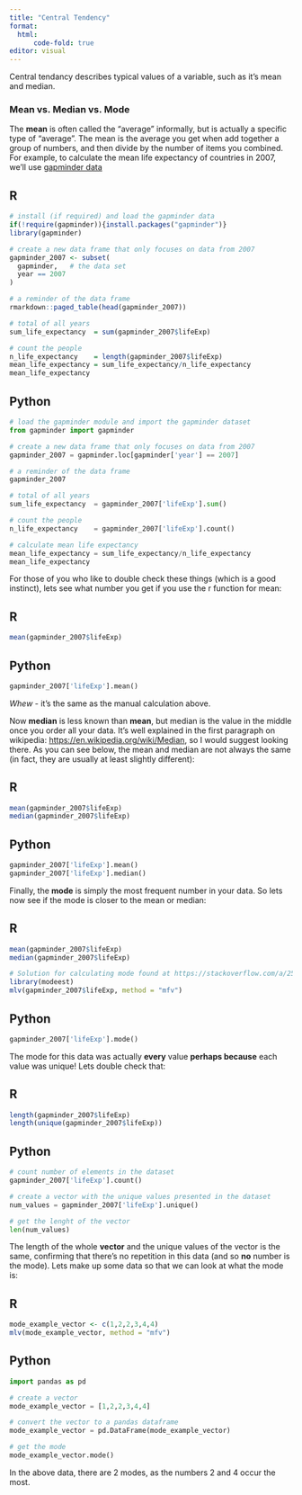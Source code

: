```yaml
---
title: "Central Tendency"
format: 
  html:
      code-fold: true
editor: visual
---
```


Central tendancy describes typical values of a variable, such as it's mean and median.

### Mean vs. Median vs. Mode

The **mean** is often called the "average" informally, but is actually a specific type of "average". The mean is the average you get when add together a group of numbers, and then divide by the number of items you combined. For example, to calculate the mean life expectancy of countries in 2007, we'll use <a href="https://www.gapminder.org/">gapminder data</a>

::: panel-tabset
## R

```r
# install (if required) and load the gapminder data
if(!require(gapminder)){install.packages("gapminder")}
library(gapminder)

# create a new data frame that only focuses on data from 2007
gapminder_2007 <- subset(
  gapminder,   # the data set
  year == 2007     
)

# a reminder of the data frame
rmarkdown::paged_table(head(gapminder_2007))                 

# total of all years
sum_life_expectancy  = sum(gapminder_2007$lifeExp)

# count the people
n_life_expectancy    = length(gapminder_2007$lifeExp)        
mean_life_expectancy = sum_life_expectancy/n_life_expectancy 
mean_life_expectancy
```

## Python

```python
# load the gapminder module and import the gapminder dataset
from gapminder import gapminder

# create a new data frame that only focuses on data from 2007
gapminder_2007 = gapminder.loc[gapminder['year'] == 2007]

# a reminder of the data frame
gapminder_2007

# total of all years
sum_life_expectancy  = gapminder_2007['lifeExp'].sum()

# count the people
n_life_expectancy    = gapminder_2007['lifeExp'].count() 

# calculate mean life expectancy
mean_life_expectancy = sum_life_expectancy/n_life_expectancy 
mean_life_expectancy
```
:::

For those of you who like to double check these things (which is a good instinct), lets see what number you get if you use the r function for mean:

::: panel-tabset
## R

```r
mean(gapminder_2007$lifeExp)
```

## Python

```python
gapminder_2007['lifeExp'].mean()
```
:::

*Whew* - it's the same as the manual calculation above.

Now **median** is less known than **mean**, but median is the value in the middle once you order all your data. It's well explained in the first paragraph on wikipedia: <a href="https://en.wikipedia.org/wiki/Median" target="_blank">https://en.wikipedia.org/wiki/Median</a>, so I would suggest looking there. As you can see below, the mean and median are not always the same (in fact, they are usually at least slightly different):

::: panel-tabset
## R

```r
mean(gapminder_2007$lifeExp)
median(gapminder_2007$lifeExp)
```

## Python

```python
gapminder_2007['lifeExp'].mean()
gapminder_2007['lifeExp'].median()
```
:::

Finally, the **mode** is simply the most frequent number in your data. So lets now see if the mode is closer to the mean or median:

::: panel-tabset
## R

```r
mean(gapminder_2007$lifeExp)
median(gapminder_2007$lifeExp)

# Solution for calculating mode found at https://stackoverflow.com/a/2547918 as there doesn't seem to be a native function:
library(modeest)
mlv(gapminder_2007$lifeExp, method = "mfv")

```

## Python

```python
gapminder_2007['lifeExp'].mode()
```
:::

The mode for this data was actually **every** value **perhaps because** each value was unique! Lets double check that:

::: panel-tabset
## R

```r
length(gapminder_2007$lifeExp)
length(unique(gapminder_2007$lifeExp))
```

## Python

```python
# count number of elements in the dataset
gapminder_2007['lifeExp'].count()

# create a vector with the unique values presented in the dataset
num_values = gapminder_2007['lifeExp'].unique()

# get the lenght of the vector
len(num_values)
```
:::

The length of the whole **vector** and the unique values of the vector is the same, confirming that there's no repetition in this data (and so **no** number is the mode). Lets make up some data so that we can look at what the mode is:

::: panel-tabset
## R

```r
mode_example_vector <- c(1,2,2,3,4,4)
mlv(mode_example_vector, method = "mfv")
```

## Python

```python
import pandas as pd

# create a vector
mode_example_vector = [1,2,2,3,4,4]

# convert the vector to a pandas dataframe
mode_example_vector = pd.DataFrame(mode_example_vector)

# get the mode
mode_example_vector.mode()
```
:::

In the above data, there are 2 modes, as the numbers 2 and 4 occur the most.
